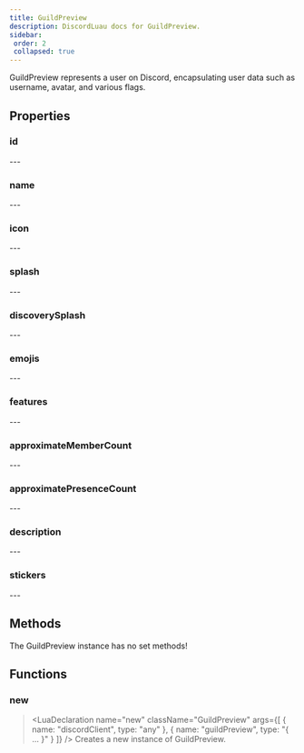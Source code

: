 ```yaml
---
title: GuildPreview
description: DiscordLuau docs for GuildPreview.
sidebar:
 order: 2
 collapsed: true
---
```

[//]: # (This file was automatically compiled through the Generator luau code under this repository)
[//]: # (if you want to edit the documentation of discord-luau, please write changes)
[//]: # (to the discord-luau repository itself, we extract the comments from discord-luau and translate)
[//]: # (them into markdown files that Nextra can interpret!)

[//]: # (----- DOCUMENT IMPORTS ----- )


[//]: # (----- DOCUMENT DESCRIPTION ----- )

GuildPreview represents a user on Discord, encapsulating user data such as username, avatar, and various flags.

[//]: # (----- DOCUMENT PROPERTIES ----- )

## Properties

### id

<LuaProperty name="GuildPreview.id" type="string" />
---
	
### name

<LuaProperty name="GuildPreview.name" type="string" />
---
	
### icon

<LuaProperty name="GuildPreview.icon" type="string?" />
---
	
### splash

<LuaProperty name="GuildPreview.splash" type="string?" />
---
	
### discoverySplash

<LuaProperty name="GuildPreview.discoverySplash" type="string?" />
---
	
### emojis

<LuaProperty name="GuildPreview.emojis" type="{ Objects.DiscordEmoji }" />
---
	
### features

<LuaProperty name="GuildPreview.features" type="{ string }" />
---
	
### approximateMemberCount

<LuaProperty name="GuildPreview.approximateMemberCount" type="number" />
---
	
### approximatePresenceCount

<LuaProperty name="GuildPreview.approximatePresenceCount" type="number" />
---
	
### description

<LuaProperty name="GuildPreview.description" type="string?" />
---
	
### stickers

<LuaProperty name="GuildPreview.stickers" type="{ Objects.DiscordSticker }" />
---
	

[//]: # (----- DOCUMENT METHODS ----- )

## Methods

The GuildPreview instance has no set methods!

[//]: # (----- DOCUMENT FUNCTIONS ----- )

## Functions

### new

> <LuaDeclaration name="new" className="GuildPreview" args={[ { name: "discordClient", type: "any" }, { name: "guildPreview", type: "{ ... }" } ]} />
Creates a new instance of GuildPreview.

